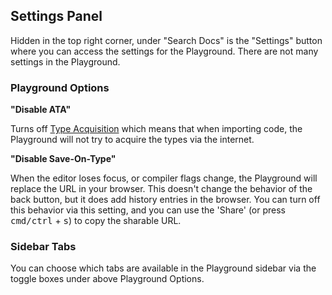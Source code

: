 ## Settings Panel

Hidden in the top right corner, under "Search Docs" is the "Settings" button where you can access the settings for the Playground. There are not many settings in the Playground.

### Playground Options

**"Disable ATA"**

Turns off [Type Acquisition](/play#handbook-5) which means that when importing code, the Playground will not try to acquire the types via the internet.

**"Disable Save-On-Type"**

When the editor loses focus, or compiler flags change, the Playground will replace the URL in your browser. This doesn't change the behavior of the back button, but it does add history entries in the browser. You can turn off this behavior via this setting, and you can use the 'Share' (or press <kbd>cmd/ctrl</kbd> + <kbd>s</kbd>) to copy the sharable URL.

### Sidebar Tabs

You can choose which tabs are available in the Playground sidebar via the toggle boxes under above Playground Options.
